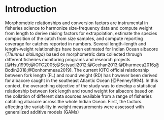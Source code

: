# Introduction

Morphometric relationships and conversion factors are instrumental in fisheries science to harmonize size-frequency data and compute weight from length to derive raising factors for extrapolation, estimate the species composition of the catch from size samples, and compute reporting coverage for catches reported in numbers. Several length-length and length-weight relationships have been estimated for Indian Ocean albacore (_Thunnus alalunga_) based on morphometric data collected through different fisheries monitoring programs and research projects [@Hsu1999;@IOTC2005;@Setyadji2012;@Geehan2013;@Dhurmeea2016;@Bodin2018;@Bonhommeau2019]. The current IOTC official relationship between fork length (FL) and round weight (RD) has however been derived for albacore caught in the southeast Atlantic Ocean [@Penney1994]. In this context, the overarching objective of the study was to develop a statistical relationship between fork length and round weight for albacore based on the collation of different data sources available from a range of fisheries catching albacore across the whole Indian Ocean. First, the factors affecting the variability in weight measurements were assessed with generalized additive models (GAMs) 

<!-- Second, the influence of the relationship on the standardized size-frequency data set was assessed  -->